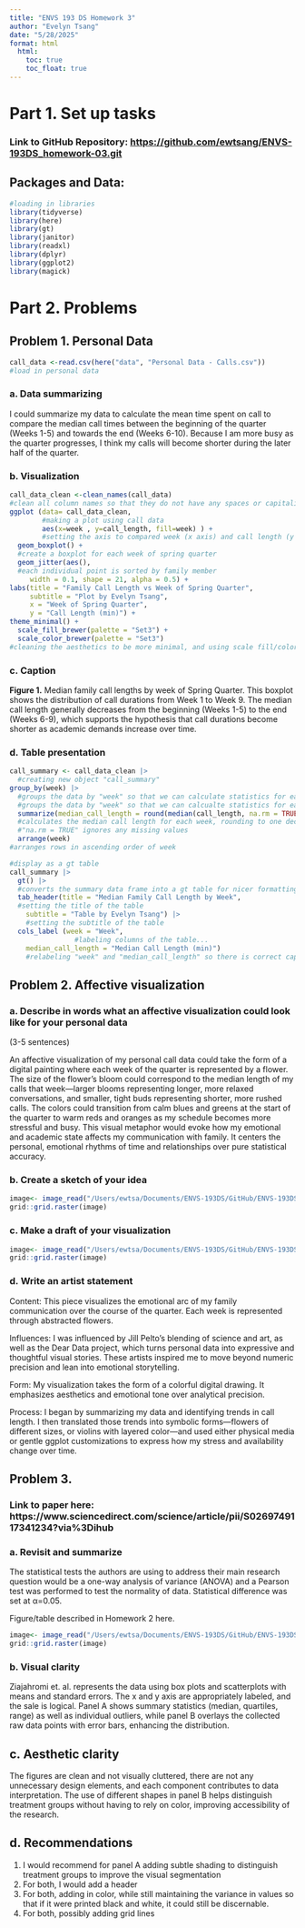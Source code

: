 ```yaml
---
title: "ENVS 193 DS Homework 3"
author: "Evelyn Tsang"
date: "5/28/2025"
format: html
  html: 
    toc: true
    toc_float: true
---
```

# Part 1. Set up tasks

### Link to GitHub Repository: <https://github.com/ewtsang/ENVS-193DS_homework-03.git>

## Packages and Data:

```r
#loading in libraries
library(tidyverse)
library(here)
library(gt)
library(janitor)
library(readxl)
library(dplyr)
library(ggplot2)
library(magick)
```

# Part 2. Problems

## Problem 1. Personal Data

```r
call_data <-read.csv(here("data", "Personal Data - Calls.csv"))
#load in personal data
```

### a. Data summarizing

I could summarize my data to calculate the mean time spent on call to compare the median call times between the beginning of the quarter (Weeks 1-5) and towards the end (Weeks 6-10). Because I am more busy as the quarter progresses, I think my calls will become shorter during the later half of the quarter.

### b. Visualization

```r
call_data_clean <-clean_names(call_data)
#clean all column names so that they do not have any spaces or capitalization
ggplot (data= call_data_clean,
        #making a plot using call data
        aes(x=week , y=call_length, fill=week) ) +
        #setting the axis to compared week (x axis) and call length (y axis)
  geom_boxplot() +
  #create a boxplot for each week of spring quarter
  geom_jitter(aes(), 
  #each individual point is sorted by family member 
     width = 0.1, shape = 21, alpha = 0.5) +
labs(title = "Family Call Length vs Week of Spring Quarter", 
     subtitle = "Plot by Evelyn Tsang", 
     x = "Week of Spring Quarter", 
     y = "Call Length (min)") +
theme_minimal() + 
  scale_fill_brewer(palette = "Set3") +
  scale_color_brewer(palette = "Set3")
#cleaning the aesthetics to be more minimal, and using scale fill/color manual to change 
```

### c. Caption

**Figure 1.** Median family call lengths by week of Spring Quarter. This boxplot shows the distribution of call durations from Week 1 to Week 9. The median call length generally decreases from the beginning (Weeks 1-5) to the end (Weeks 6-9), which supports the hypothesis that call durations become shorter as academic demands increase over time.

### d. Table presentation

```r
call_summary <- call_data_clean |> 
  #creating new object "call_summary"
group_by(week) |> 
  #groups the data by "week" so that we can calculate statistics for each individual week of the spring quarter
  #groups the data by "week" so that we can calcualte statistics for each individual week of the spring quarter
  summarize(median_call_length = round(median(call_length, na.rm = TRUE), 1)) |> 
  #calculates the median call length for each week, rounding to one decimal point
  #"na.rm = TRUE" ignores any missing values
  arrange(week)
#arranges rows in ascending order of week

#display as a gt table
call_summary |> 
  gt() |> 
  #converts the summary data frame into a gt table for nicer formatting
  tab_header(title = "Median Family Call Length by Week",
  #setting the title of the table
    subtitle = "Table by Evelyn Tsang") |> 
    #setting the subtitle of the table
  cols_label (week = "Week",
                #labeling columns of the table...
    median_call_length = "Median Call Length (min)")
    #relabeling "week" and "median_call_length" so there is correct capitalization and so there are units displayed
```


## Problem 2. Affective visualization

### a. Describe in words what an affective visualization could look like for your personal data
(3-5 sentences)

An affective visualization of my personal call data could take the form of a digital painting where each week of the quarter is represented by a flower. The size of the flower's bloom could correspond to the median length of my calls that week—larger blooms representing longer, more relaxed conversations, and smaller, tight buds representing shorter, more rushed calls. The colors could transition from calm blues and greens at the start of the quarter to warm reds and oranges as my schedule becomes more stressful and busy. This visual metaphor would evoke how my emotional and academic state affects my communication with family. It centers the personal, emotional rhythms of time and relationships over pure statistical accuracy.

### b. Create a sketch of your idea

```r
image<- image_read("/Users/ewtsa/Documents/ENVS-193DS/GitHub/ENVS-193DS_homework-03/HW3Paper.jpg")
grid::grid.raster(image)
```

### c. Make a draft of your visualization

```r
image<- image_read("/Users/ewtsa/Documents/ENVS-193DS/GitHub/ENVS-193DS_homework-03/HW3Draft.jpg")
grid::grid.raster(image)
```

### d. Write an artist statement

Content:
This piece visualizes the emotional arc of my family communication over the course of the quarter. Each week is represented through abstracted flowers.

Influences:
I was influenced by Jill Pelto’s blending of science and art, as well as the Dear Data project, which turns personal data into expressive and thoughtful visual stories. These artists inspired me to move beyond numeric precision and lean into emotional storytelling.

Form:
My visualization takes the form of a colorful digital drawing. It emphasizes aesthetics and emotional tone over analytical precision.

Process:
I began by summarizing my data and identifying trends in call length. I then translated those trends into symbolic forms—flowers of different sizes, or violins with layered color—and used either physical media or gentle ggplot customizations to express how my stress and availability change over time.

## Problem 3.

### Link to paper here: https://www.sciencedirect.com/science/article/pii/S0269749117341234?via%3Dihub

### a. Revisit and summarize
The statistical tests the authors are using to address their main research question would be a one-way analysis of variance (ANOVA) and a Pearson test was performed to test the normality of data. Statistical difference was set at α=0.05.

Figure/table described in Homework 2 here.
```r
image<- image_read("/Users/ewtsa/Documents/ENVS-193DS/GitHub/ENVS-193DS_homework-03/Ziajahromi.jpg")
grid::grid.raster(image)
```

### b. Visual clarity

Ziajahromi et. al. represents the data using box plots and scatterplots with means and standard errors. The x and y axis are appropriately labeled, and the sale is logical. Panel A shows summary statistics (median, quartiles, range) as well as individual outliers, while panel B overlays the collected raw data points with error bars, enhancing the distribution.

## c. Aesthetic clarity
 The figures are clean and not visually cluttered, there are not any unnecessary design elements, and each component contributes to data interpretation. The use of different shapes in panel B helps distinguish treatment groups without having to rely on color, improving accessibility of the research.

## d. Recommendations
1. I would recommend for panel A adding subtle shading to distinguish treatment groups to improve the visual segmentation
2. For both, I would add a header
3. For both, adding in color, while still maintaining the variance in values so that if it were printed black and white, it could still be discernable.
4. For both, possibly adding grid lines

